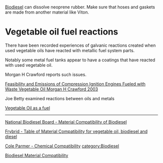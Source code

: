 [[Biodiesel]] can dissolve neoprene rubber. Make sure that hoses and gaskets are made from another material like Viton.

=Vegetable oil fuel reactions=

There have been recorded experiences of galvanic reactions created when used vegetable oils have reacted with metallic fuel system parts.

Notably some metal fuel tanks appear to have a coatings that have reacted with used vegetable oil.

Morgan H Crawford reports such issues.

[http://purl.fcla.edu/fcla/etd/SFE0000193 Feasibility and Emissions of Compression Ignition Engines Fueled with Waste Vegetable Oil Morgan H Crawford 2003]

Joe Betty examined reactions between oils and metals

[https://www.greenroadenergy.com/images/vegetableoilasfuel.pdf Vegetable Oil as a fuel]
--------------------

[http://www.biodiesel.org/pdf_files/fuelfactsheets/Materials_Compatibility.pdf National Biodiesel Board - Material Compatibility of Biodiesel]

[http://www.frybrid.com/forum/attachment.php?attachmentid=1873&d=1185135903 Frybrid - Table of Material Compatibility for vegetable oil, biodiesel and diesel]

[http://www.coleparmer.com/techinfo/ChemComp.asp Cole Parmer - Chemical Compatibility]
[[category:Biodiesel]]

[http://www.kelly.ws/projects/biodiesel-compatibility.html Biodiesel Material Compatibility]